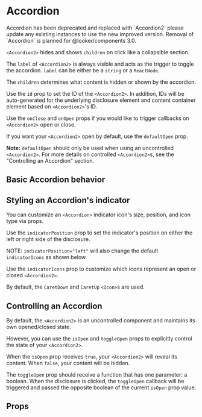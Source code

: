 
<Meta component={Accordion2} title="Docs/Accordion" />

# Accordion

<MessageBar noActions intent="inform">
  Accordion has been deprecated and replaced with `Accordion2` please update any
  existing instances to use the new improved version. Removal of `Accordion` is
  planned for @looker/components 3.0.
</MessageBar>

`<Accordion2>` hides and shows `children` on click like a collapsible section.

The `label` of `<Accordion2>` is always visible and acts as the trigger to toggle the accordion. `label` can be either be a `string` or a `ReactNode`.

The `children` determines what content is hidden or shown by the accordion.

Use the `id` prop to set the ID of the `<Accordion2>`. In addition, IDs will be auto-generated for the underlying disclosure element and content container element based on `<Accordion2>`'s ID.

Use the `onClose` and `onOpen` props if you would like to trigger callbacks on `<Accordion2>` open or close.

If you want your `<Accordion2>` open by default, use the `defaultOpen` prop.

**Note:** `defaultOpen` should only be used when using an uncontrolled `<Accordion2>`. For more details on controlled `<Accordion2>`s, see the "Controlling an Accordion" section.

<Editor code={storyDefaultOpen} />

## Basic Accordion behavior

<Editor code={storyBasic} />

## Styling an Accordion's indicator

You can customize an `<Accordion>` indicator icon's size, position, and icon type via props.

Use the `indicatorPosition` prop to set the indicator's position on either the left or right side of the disclosure.

NOTE: `indicatorPosition="left"` will also change the default `indicatorIcons` as shown below.

<Editor code={storyLeft} />

Use the `indicatorIcons` prop to customize which icons represent an open or closed `<Accordion2>`.

By default, the `CaretDown` and `CaretUp` `<Icon>`s are used.

<Editor code={storyIndicatorIcons} />

<Editor code={storyCustomizedIndicator} />

## Controlling an Accordion

By default, the `<Accordion2>` is an uncontrolled component and maintains its own opened/closed state.

However, you can use the `isOpen` and `toggleOpen` props to explicitly control the state of your `<Accordion2>`.

When the `isOpen` prop receives `true`, your `<Accordion2>` will reveal its content. When `false`, your content will be hidden.

The `toggleOpen` prop should receive a function that has one parameter: a boolean. When the disclosure is clicked, the `toggleOpen` callback will be triggered and passed the opposite boolean of the current `isOpen` prop value.

<Editor code={storyControlled} />

## Props

<ArgsTable of={Accordion} exclude={excludedProps} />
